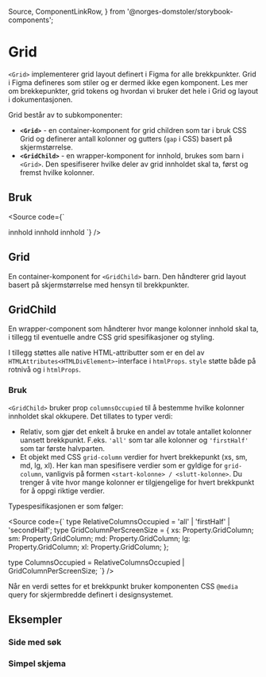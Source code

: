   Source,
  ComponentLinkRow,
} from '@norges-domstoler/storybook-components';

<Meta of={GridStories} />

# Grid

<ComponentLinkRow
  docsHref="https://design.domstol.no/987b33f71/p/219dd1-grid"
  githubHref="https://github.com/domstolene/designsystem/tree/main/packages/components/src/components/Grid"
  withBottomSpacing
/>

`<Grid>` implementerer grid layout definert i Figma for alle brekkpunkter. Grid i Figma defineres som stiler og er dermed ikke egen komponent.
Les mer om brekkepunkter, grid tokens og hvordan vi bruker det hele i <Link href="https://design.domstol.no/987b33f71/p/442cff-grid-og-layout/b/312b16" external>Grid og layout i dokumentasjonen</Link>.

Grid består av to subkomponenter:

- **`<Grid>`** - en container-komponent for grid children som tar i bruk CSS Grid og definerer antall kolonner og gutters (`gap` i CSS) basert på skjermstørrelse.
- **`<GridChild>`** - en wrapper-komponent for innhold, brukes som barn i `<Grid>`. Den spesifiserer hvilke deler av grid innholdet skal ta, først og fremst hvilke kolonner.

## Bruk

<Source
  code={`

<Grid as="div">
  <GridChild columnsOccupied="all">innhold</GridChild>
  <GridChild
    columnsOccupied={{
      xs: '1/-1',
      sm: '1/7',
      md: '1/11',
      lg: '1/11',
      xl: '1/9',
    }}
  >
    innhold
  </GridChild>
  <GridChild
    columnsOccupied={{
      xs: '1/-1',
      sm: '7/9',
      md: '11/13',
      lg: '11/13',
      xl: '8/13',
    }}
  >
    innhold
  </GridChild>
</Grid>
`} />

## Grid

En container-komponent for `<GridChild>` barn. Den håndterer grid layout basert på skjermstørrelse med hensyn til brekkpunkter.

<Canvas of={GridStories.Default} sourceState="shown" />
<Controls of={GridStories.Default} />

## GridChild

En wrapper-component som håndterer hvor mange kolonner innhold skal ta, i tillegg til eventuelle andre CSS grid spesifikasjoner og styling.

<Canvas of={GridChildStories.Default} sourceState="shown" />
<Controls of={GridChildStories.Default} />

I tillegg støttes alle native HTML-attributter som er en del av `HTMLAttributes<HTMLDivElement>`-interface i `htmlProps`.
`style` støtte både på rotnivå og i `htmlProps`.

### Bruk

`<GridChild>` bruker prop `columnsOccupied` til å bestemme hvilke kolonner innholdet skal okkupere.
Det tillates to typer verdi:

- Relativ, som gjør det enkelt å bruke en andel av totale antallet kolonner uansett brekkpunkt. F.eks. `'all'` som tar alle kolonner og `'firstHalf'` som tar første halvparten.
- Et objekt med CSS `grid-column` verdier for hvert brekkepunkt (xs, sm, md, lg, xl). Her kan man spesifisere verdier som er gyldige for `grid-column`, vanligvis på formen `<start-kolonne> / <slutt-kolonne>`. Du trenger å vite hvor mange kolonner er tilgjengelige for hvert brekkpunkt for å oppgi riktige verdier.

Typespesifikasjonen er som følger:

<Source
  code={`
  type RelativeColumnsOccupied = 'all' | 'firstHalf' | 'secondHalf';
  type GridColumnPerScreenSize = {
  xs: Property.GridColumn;
  sm: Property.GridColumn;
  md: Property.GridColumn;
  lg: Property.GridColumn;
  xl: Property.GridColumn;
  };

type ColumnsOccupied = RelativeColumnsOccupied | GridColumnPerScreenSize;
`}
/>

Når en verdi settes for et brekkpunkt bruker komponenten CSS `@media` query for skjermbredde definert i designsystemet.

## Eksempler

### Side med søk

<Canvas of={GridStories.PageExample} />

### Simpel skjema

<Canvas of={GridStories.JustRelativeColumns} />
